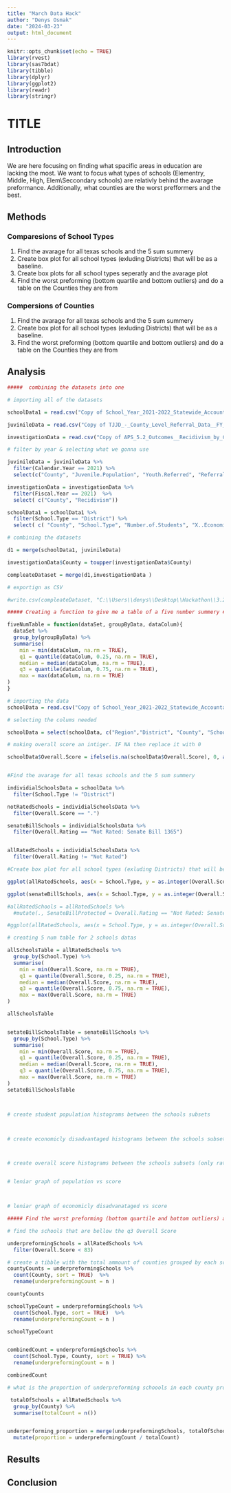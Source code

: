 ```yaml
---
title: "March Data Hack"
author: "Denys Osmak"
date: "2024-03-23"
output: html_document
---
```


```r
knitr::opts_chunk$set(echo = TRUE)
library(rvest)
library(sas7bdat)
library(tibble)
library(dplyr)
library(ggplot2)
library(readr)
library(stringr)
```

# TITLE

## Introduction

We are here focusing on finding what spacific areas in education are lacking the most. We want to focus what types of schools (Elementry, Middle, High, Elem\\Seccondary schools) are relativly behind the avarage preformance. Additionally, what counties are the worst prefformers and the best.

## Methods

### Comparesions of School Types

1.  Find the avarage for all texas schools and the 5 sum summery
2.  Create box plot for all school types (exluding Districts) that will be as a baseline.
3.  Create box plots for all school types seperatly and the avarage plot
4.  Find the worst preforming (bottom quartile and bottom outliers) and do a table on the Counties they are from

### Compersions of Counties

1.  Find the avarage for all texas schools and the 5 sum summery
2.  Create box plot for all school types (exluding Districts) that will be as a baseline.
3.  Find the worst preforming (bottom quartile and bottom outliers) and do a table on the Counties they are from

## Analysis

```r
#####  combining the datasets into one 

# importing all of the datasets 

schoolData1 = read.csv("Copy of School_Year_2021-2022_Statewide_Accountability_Ratings_as_of_February_6__2023_20240305.csv")

juvinileData = read.csv("Copy of TJJD_-_County_Level_Referral_Data__FY_2013-2021_20240305.csv")

investigationData = read.csv("Copy of APS_5.2_Outcomes__Recidivism_by_County_FY2014-2023_20240305.csv")

# filter by year & selecting what we gonna use 

juvinileData = juvinileData %>% 
  filter(Calendar.Year == 2021) %>% 
  select(c("County", "Juvenile.Population", "Youth.Referred", "Referral.Rate.1.000" ))

investigationData = investigationData %>% 
  filter(Fiscal.Year == 2021)  %>% 
  select( c("County", "Recidivism"))

schoolData1 = schoolData1 %>% 
  filter(School.Type == "District") %>% 
  select( c( "County", "School.Type", "Number.of.Students", "X..Economically.Disadvantaged", "Overall.Rating", "Overall.Score" ))

# combining the datasets 

d1 = merge(schoolData1, juvinileData)

investigationData$County = toupper(investigationData$County)

compleateDataset = merge(d1,investigationData )

# exportign as CSV

#write.csv(compleateDataset, "C:\\Users\\denys\\Desktop\\Hackathon\\3.23.24 Datahack\\compleateDataset.csv", row.names=FALSE)

```

```r
##### Creating a function to give me a table of a five number summery #####

fiveNumTable = function(dataSet, groupByData, dataColum){
  dataSet %>% 
  group_by(groupByData) %>% 
  summarise(
    min = min(dataColum, na.rm = TRUE),
    q1 = quantile(dataColum, 0.25, na.rm = TRUE),
    median = median(dataColum, na.rm = TRUE),
    q3 = quantile(dataColum, 0.75, na.rm = TRUE),
    max = max(dataColum, na.rm = TRUE)
)
}


```

```r

# importing the data 
schoolData = read.csv("Copy of School_Year_2021-2022_Statewide_Accountability_Ratings_as_of_February_6__2023_20240305.csv")

# selecting the colums needed

schoolData = select(schoolData, c("Region","District", "County", "School.Type", "Number.of.Students", "X..Economically.Disadvantaged", "Overall.Rating", "Overall.Score" ))

# making overall score an intiger. IF NA then replace it with 0

schoolData$Overall.Score = ifelse(is.na(schoolData$Overall.Score), 0, as.integer(schoolData$Overall.Score))


#Find the avarage for all texas schools and the 5 sum summery 

individialSchoolsData = schoolData %>% 
  filter(School.Type != "District")

notRatedSchools = individialSchoolsData %>% 
  filter(Overall.Score == ".")

senateBillSchools = individialSchoolsData %>% 
  filter(Overall.Rating == "Not Rated: Senate Bill 1365")


allRatedSchools = individialSchoolsData %>% 
  filter(Overall.Rating != "Not Rated")

#Create box plot for all school types (exluding Districts) that will be as a baseline. 

ggplot(allRatedSchools, aes(x = School.Type, y = as.integer(Overall.Score))) + geom_boxplot(col="navy") + labs(title = "All Schools & The School Type Distribution of Overall Score", x="School Type", y="School's Overall Score") + ylim(c(40,100))

ggplot(senateBillSchools, aes(x = School.Type, y = as.integer(Overall.Score))) + geom_boxplot(col="navy") + labs(title = "Senate Bill Protected School Types Distribution of Overall Score", x="School Type", y="School's Overall Score") + ylim(c(40,100))

#allRatedSchools = allRatedSchools %>% 
  #mutate(., SenateBillProtected = Overall.Rating == "Not Rated: Senate Bill 1365")

#ggplot(allRatedSchools, aes(x = School.Type, y = as.integer(Overall.Score))) + geom_boxplot(col="navy") + labs(title = "School Type Comperison", x="School Type", y="School's Overall Score") + ylim(c(40,100)) + facet_wrap(~SenateBillProtected)

# creating 5 num table for 2 schools datas

allSchoolsTable = allRatedSchools %>% 
  group_by(School.Type) %>% 
  summarise(
    min = min(Overall.Score, na.rm = TRUE),
    q1 = quantile(Overall.Score, 0.25, na.rm = TRUE),
    median = median(Overall.Score, na.rm = TRUE),
    q3 = quantile(Overall.Score, 0.75, na.rm = TRUE),
    max = max(Overall.Score, na.rm = TRUE)
)

allSchoolsTable


setateBillSchoolsTable = senateBillSchools %>% 
  group_by(School.Type) %>% 
  summarise(
    min = min(Overall.Score, na.rm = TRUE),
    q1 = quantile(Overall.Score, 0.25, na.rm = TRUE),
    median = median(Overall.Score, na.rm = TRUE),
    q3 = quantile(Overall.Score, 0.75, na.rm = TRUE),
    max = max(Overall.Score, na.rm = TRUE)
)
setateBillSchoolsTable



# create student population histograms between the schools subsets 



# create economicly disadvantaged histograms between the schools subsets 



# create overall score histograms between the schools subsets (only rated and senete bill schools)


# leniar graph of population vs score



# leniar graph of economicly disadvanataged vs score 


```

```r
##### Find the worst preforming (bottom quartile and bottom outliers) and do a table on the Counties they are from #####

# find the schools that are bellow the q3 Overall Score

underpreformingSchools = allRatedSchools %>% 
  filter(Overall.Score < 83)

# create a tibble with the total ammount of counties grouped by each school type 
countyCounts = underpreformingSchools %>%
  count(County, sort = TRUE)  %>% 
  rename(underpreformingCount = n )

countyCounts

schoolTypeCount = underpreformingSchools %>%
  count(School.Type, sort = TRUE)  %>% 
  rename(underpreformingCount = n )

schoolTypeCount


combinedCount = underpreformingSchools %>%
  count(School.Type, County, sort = TRUE) %>% 
  rename(underpreformingCount = n )

combinedCount

# what is the proportion of underpreforming schoools in each county proportional to total 

 totalOfSchools = allRatedSchools %>%
  group_by(County) %>%
  summarise(totalCount = n())


underperforming_proportion = merge(underpreformingSchools, totalOfSchools, by = "County") %>%
  mutate(proportion = underpreformingCount / totalCount)


```

## Results

## Conclusion
